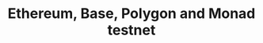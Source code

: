 ---
title: "Ethereum, Base, Polygon and Monad testnet"
description: "Description of your new file."
---